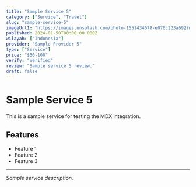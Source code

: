 ```yaml
---
title: "Sample Service 5"
category: ["Service", "Travel"]
slug: "sample-service-5"
imageUrl1: "https://images.unsplash.com/photo-1551434678-e076c223a692?w=1200&h=600&fit=crop"
published: 2024-01-50T00:00:00.000Z
wilayah: ["Indonesia"]
provider: "Sample Provider 5"
type: ["Service"]
price: "$50-100"
verify: "Verified"
review: "Sample service 5 review."
draft: false
---
```


# Sample Service 5

This is a sample service for testing the MDX integration.

## Features
- Feature 1
- Feature 2
- Feature 3

---

*Sample service description.*
